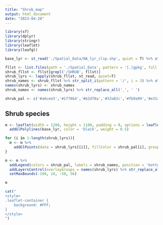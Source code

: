 ```yaml
---
title: "Shrub_map"
output: html_document
date: "2023-04-28"
---
```


```r
library(sf)
library(dplyr)
library(stringr)
library(leaflet)
library(leafgl)
```

```r
base_lyr <- st_read('./Spatial_Data/NA_lyr_clip.shp', quiet = T) %>% st_zm() %>% st_cast("POLYGON") %>% st_cast('LINESTRING')
```

```r
fllst <- list.files(path = './Spatial_Data', pattern = '[.]gpkg', full.names = T)
shrub_fllst <- fllst[grepl('/SHRUB', fllst)]
shrub_lyrs <- lapply(shrub_fllst, st_read, quiet=T)
shrub_names <- shrub_fllst %>% str_split_i(pattern = '/', i = 3) %>% str_remove_all('[.]gpkg|SHRUB_')
names(shrub_lyrs) <- shrub_names
shrub_names <- names(shrub_lyrs) %>% str_replace_all('_', ' ')

shrub_pal <- c('#a6cee3','#1f78b4','#b2df8a','#33a02c','#fb9a99','#e31a1c','#fdbf6f','#ff7f00','#cab2d6','#6a3d9a','#ffff99','#b15928','#E600A9','#C500FF')

```

## Shrub species
```r
m <- leaflet(width = 1200, height = 1100, padding = 0, options = leafletOptions(minZoom = 5, maxZoom = 7)) %>% 
  addGlPolylines(base_lyr, color = 'black', weight = 0.5)

for (i in 1:length(shrub_lyrs)){
  m <- m %>% 
    addGlPoints(data = shrub_lyrs[[i]], fillColor = shrub_pal[i], group = shrub_names[i], fillOpacity = 1.0, radius = 5)
}

m <- m %>% 
  addLegend(colors = shrub_pal, labels = shrub_names, position = 'bottomright', opacity = 1.0) %>% 
  addLayersControl(overlayGroups = names(shrub_lyrs) %>% str_replace_all('_', ' ')) %>% 
  setMaxBounds(-109, 24, -58, 56) 

m
```

```r
cat("
<style>
.leaflet-container {
    background: #FFF;
}
</style>
")
```